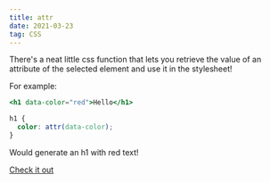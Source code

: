 ```yaml
---
title: attr
date: 2021-03-23
tag: CSS
---
```


There's a neat little css function that lets you retrieve the value of an
attribute of the selected element and use it in the stylesheet!

For example:

```jsx
<h1 data-color="red">Hello</h1>
```

```css
h1 {
  color: attr(data-color);
}
```

Would generate an h1 with red text!

[ Check it out ](<https://developer.mozilla.org/en-US/docs/Web/CSS/attr()>)
